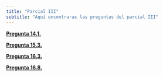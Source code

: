 ```yaml
---
title: "Parcial III"
subtitle: "Aquí encontraras las preguntas del parcial III"
---
```


  **[Pregunta 14.1.](https://austriamax.github.io/austriamax.probaP.github.io/P14_1.html)**
  
  **[Pregunta 15.3.](https://austriamax.github.io/austriamax.probaP.github.io/P15_3.html)**
  
  **[Pregunta 16.3.](https://austriamax.github.io/austriamax.probaP.github.io/P16_3.html)**
  
  **[Pregunta 16.8.](https://austriamax.github.io/austriamax.probaP.github.io/P16_8.html)**
  
  